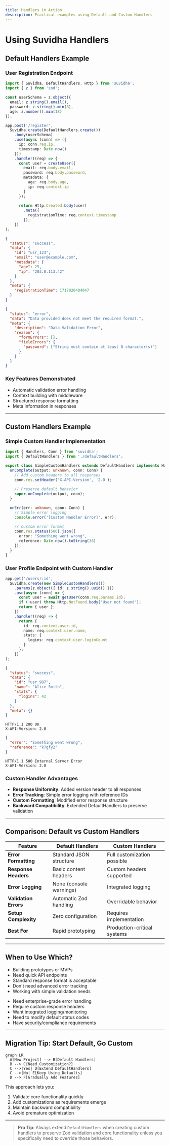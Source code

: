 ```yaml
---
title: Handlers in Action
description: Practical examples using Default and Custom Handlers
---
```


# Using Suvidha Handlers

## Default Handlers Example

### User Registration Endpoint

```typescript Implementation
import { Suvidha, DefaultHandlers, Http } from 'suvidha';
import { z } from 'zod';

const userSchema = z.object({
  email: z.string().email(),
  password: z.string().min(8),
  age: z.number().min(18)
});

app.post('/register',
  Suvidha.create(DefaultHandlers.create())
    .body(userSchema)
    .use(async (conn) => ({
      ip: conn.req.ip,
      timestamp: Date.now()
    }))
    .handler((req) => {
      const user = createUser({
        email: req.body.email,
        password: req.body.password,
        metadata: {
          age: req.body.age,
          ip: req.context.ip
        }
      });
      
      return Http.Created.body(user)
        .meta({
          registrationTime: req.context.timestamp
        });
    })
);
```

<AccordionGroup>
<Accordion title="Successful Response">

```json 201 Created
{
  "status": "success",
  "data": {
    "id": "usr_123",
    "email": "user@example.com",
    "metadata": {
      "age": 25,
      "ip": "203.0.113.42"
    }
  },
  "meta": {
    "registrationTime": 1717020404047
  }
}
```

</Accordion>
<Accordion title="Validation Error Response">

```json 400 Bad Request
{
  "status": "error",
  "data": "Data provided does not meet the required format.",
  "meta": {
    "description": "Data Validation Error",
    "reason": {
      "formErrors": [],
      "fieldErrors": {
        "password": ["String must contain at least 8 character(s)"]
      }
    }
  }
}
```

</Accordion>
</AccordionGroup>

### Key Features Demonstrated
- Automatic validation error handling
- Context building with middleware
- Structured response formatting
- Meta information in responses

---

## Custom Handlers Example

### Simple Custom Handler Implementation

```typescript customHandlers.ts
import { Handlers, Conn } from 'suvidha';
import { DefaultHandlers } from './defaultHandlers';

export class SimpleCustomHandlers extends DefaultHandlers implements Handlers {
  onComplete(output: unknown, conn: Conn) {
    // Add custom headers to all responses
    conn.res.setHeader('X-API-Version', '2.0');
    
    // Preserve default behavior
    super.onComplete(output, conn);
  }

  onErr(err: unknown, conn: Conn) {
    // Simple error logging
    console.error('[Custom Handler Error]', err);
    
    // Custom error format
    conn.res.status(500).json({
      error: "Something went wrong",
      reference: Date.now().toString(36)
    });
  }
}
```

### User Profile Endpoint with Custom Handler

```typescript Implementation
app.get('/users/:id',
  Suvidha.create(new SimpleCustomHandlers())
    .params(z.object({ id: z.string().uuid() }))
    .use(async (conn) => {
      const user = await getUser(conn.req.params.id);
      if (!user) throw Http.NotFound.body('User not found');
      return { user };
    })
    .handler((req) => {
      return {
        id: req.context.user.id,
        name: req.context.user.name,
        stats: {
          logins: req.context.user.loginCount
        }
      };
    })
);
```

<Tabs>
<Tab title="Successful Response">

```json 200 OK
{
  "status": "success",
  "data": {
    "id": "usr_987",
    "name": "Alice Smith",
    "stats": {
      "logins": 42
    }
  },
  "meta": {}
}
```
```http
HTTP/1.1 200 OK
X-API-Version: 2.0
```

</Tab>
<Tab title="Error Response">

```json 500 Internal Server Error
{
  "error": "Something went wrong",
  "reference": "k7gfy2"
}
```
```http
HTTP/1.1 500 Internal Server Error
X-API-Version: 2.0
```

</Tab>
</Tabs>

### Custom Handler Advantages
- **Response Uniformity**: Added version header to all responses
- **Error Tracking**: Simple error logging with reference IDs
- **Custom Formatting**: Modified error response structure
- **Backward Compatibility**: Extended DefaultHandlers to preserve validation

---

## Comparison: Default vs Custom Handlers

| Feature                | Default Handlers            | Custom Handlers              |
|------------------------|-----------------------------|------------------------------|
| **Error Formatting**   | Standard JSON structure     | Full customization possible  |
| **Response Headers**   | Basic content headers       | Custom headers supported     |
| **Error Logging**      | None (console warnings)     | Integrated logging           |
| **Validation Errors**  | Automatic Zod handling      | Overridable behavior         |
| **Setup Complexity**   | Zero configuration          | Requires implementation      |
| **Best For**           | Rapid prototyping           | Production-critical systems  |

---

## When to Use Which?

<AccordionGroup>
<Accordion title="Choose Default Handlers When...">

- Building prototypes or MVPs
- Need quick API endpoints
- Standard response format is acceptable
- Don't need advanced error tracking
- Working with simple validation needs

</Accordion>
<Accordion title="Choose Custom Handlers When...">

- Need enterprise-grade error handling
- Require custom response headers
- Want integrated logging/monitoring
- Need to modify default status codes
- Have security/compliance requirements

</Accordion>
</AccordionGroup>

---

## Migration Tip: Start Default, Go Custom

```mermaid
graph LR
  A[New Project] --> B[Default Handlers]
  B --> C{Need Customization?}
  C -->|Yes| D[Extend DefaultHandlers]
  C -->|No| E[Keep Using Defaults]
  D --> F[Gradually Add Features]
```

This approach lets you:
1. Validate core functionality quickly
2. Add customizations as requirements emerge
3. Maintain backward compatibility
4. Avoid premature optimization

---

> **Pro Tip**: Always extend `DefaultHandlers` when creating custom handlers to preserve Zod validation and core functionality unless you specifically need to override those behaviors.
